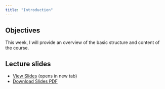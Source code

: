 ```yaml
---
title: "Introduction"
---
```


## Objectives

This week, I will provide an overview of the basic structure and content of the course. 


## Lecture slides


- [View Slides](slides/week1/01_intro_slides.html){target="_blank"} (opens in new tab)
- [Download Slides PDF](slides/week1/01_intro_slides.pdf){download="01_intro_slides.pdf"}

<!-- <div class="slide-preview"> -->
<!--   <iframe src="slides/week1/01_intro_slides.html" width="100%" height="450px" frameborder="0"></iframe> -->
<!--   <p class="preview-note">For a full screen view, use the link above.</p> -->
<!-- </div> -->
